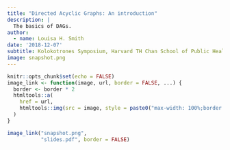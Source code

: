 ```yaml
---
title: "Directed Acyclic Graphs: An introduction"
description: |
  The basics of DAGs.
author:
  - name: Louisa H. Smith
date: '2018-12-07'
subtitle: Kolokotrones Symposium, Harvard TH Chan School of Public Health
image: snapshot.png
---
```


```r
knitr::opts_chunk$set(echo = FALSE)
image_link <- function(image, url, border = FALSE, ...) {
  border <- border * 2
  htmltools::a(
    href = url,
    htmltools::img(src = image, style = paste0("max-width: 100%;border: ", border, "px solid;"), ...)
  )
}
```

```r
image_link("snapshot.png",
           "slides.pdf", border = FALSE)
```
